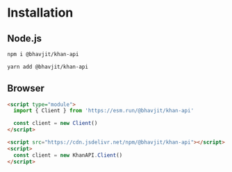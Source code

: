 
# Installation

## Node.js

<Tabs>
<TabItem value="npm" label="npm">

```bash
npm i @bhavjit/khan-api
```

</TabItem>
<TabItem value="yarn" label="Yarn">

```bash
yarn add @bhavjit/khan-api
```

</TabItem>
</Tabs>


## Browser

<Tabs>
<TabItem value="esm" label="Module">

```html
<script type="module">
  import { Client } from 'https://esm.run/@bhavjit/khan-api'

  const client = new Client()
</script>
```

</TabItem>
<TabItem value="script" label="Script">

```html
<script src="https://cdn.jsdelivr.net/npm/@bhavjit/khan-api"></script>
<script>
  const client = new KhanAPI.Client()
</script>
```

</TabItem>
</Tabs>
